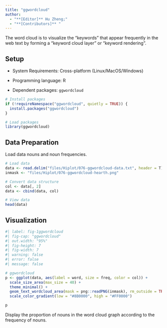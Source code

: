 ```yaml
---
title: "ggwordcloud"
author:
  - "**[Editor]** Hu Zheng;"
  - "**[Contributors]** "
---
```


The word cloud is to visualize the "keywords" that appear frequently in the web text by forming a "keyword cloud layer" or "keyword rendering".

## Setup

-   System Requirements: Cross-platform (Linux/MacOS/Windows)

-   Programming language: R

-   Dependent packages: `ggwordcloud`

```r
# Install packages
if (!requireNamespace("ggwordcloud", quietly = TRUE)) {
  install.packages("ggwordcloud")
}

# Load packages
library(ggwordcloud)
```

## Data Preparation

Load data nouns and noun frequencies.

```r
# Load data
data <- read.delim("files/Hiplot/076-ggwordcloud-data.txt", header = T)
inmask <- "files/Hiplot/076-ggwordcloud-hearth.png"

# Convert data structure
col <- data[, 2]
data <- cbind(data, col)

# View data
head(data)
```

## Visualization

```r
#| label: fig-1ggwordcloud
#| fig-cap: "ggwordcloud"
#| out.width: "95%"
#| fig-height: 7
#| fig-width: 7
#| warning: false
#| error: false
#| message: false

# ggwordcloud
p <- ggplot(data, aes(label = word, size = freq, color = col)) +
  scale_size_area(max_size = 40) +
  theme_minimal() + 
  geom_text_wordcloud_area(mask = png::readPNG(inmask), rm_outside = TRUE) +
  scale_color_gradient(low = "#8B0000", high = "#FF0000")

p
```

Display the proportion of nouns in the word cloud graph according to the frequency of nouns.



